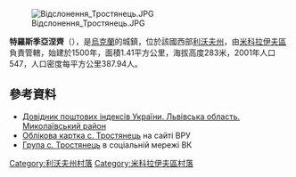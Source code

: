 {{coord|49|33|3|N|24|0|28|E|scale:100000|display=title}}

[[Image:Відслонення_Тростянець.JPG|right]]

'''特羅斯季亞涅齊'''（{{lang-uk|Тростянець}}），是[[烏克蘭|烏克蘭]]的城鎮，位於該國西部[[利沃夫州|利沃夫州]]，由[[米科拉伊夫區|米科拉伊夫區]]負責管轄，始建於1500年，面積1.41平方公里，海拔高度283米，2001年人口547，人口密度每平方公里387.94人。

==參考資料==
*[https://web.archive.org/web/20160216134314/http://www.uaidx.com/13/292/index Довідник поштових індексів України. Львівська область. Миколаївський район]
* [http://w1.c1.rada.gov.ua/pls/z7503/A005?rf7571=20164 Облікова картка с. Тростянець] на сайті ВРУ
* [http://vkontakte.ru/club20942538 Група с. Тростянець] в соціальній мережі ВК

[[Category:利沃夫州村落|Category:利沃夫州村落]]
[[Category:米科拉伊夫區村落|Category:米科拉伊夫區村落]]


{{Lviv-geo-stub}}